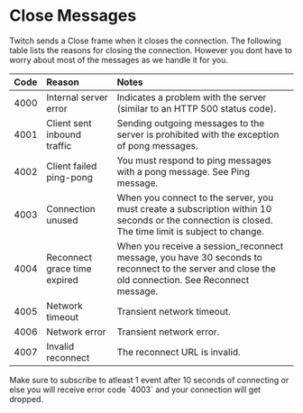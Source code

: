 
# Close Messages

Twitch sends a Close frame when it closes the connection. The following table lists the reasons for closing the connection.
However you dont have to worry about most of the messages as we handle it for you.

| Code | Reason                       | Notes                                                                                                                                              |
| :--- | :--------------------------- | :------------------------------------------------------------------------------------------------------------------------------------------------- |
| 4000 | Internal server error        | Indicates a problem with the server (similar to an HTTP 500 status code).                                                                          |
| 4001 | Client sent inbound traffic  | Sending outgoing messages to the server is prohibited with the exception of pong messages.                                                         |
| 4002 | Client failed ping-pong      | You must respond to ping messages with a pong message. See Ping message.                                                                           |
| 4003 | Connection unused            | When you connect to the server, you must create a subscription within 10 seconds or the connection is closed. The time limit is subject to change. |
| 4004 | Reconnect grace time expired | When you receive a session_reconnect message, you have 30 seconds to reconnect to the server and close the old connection. See Reconnect message.  |
| 4005 | Network timeout              | Transient network timeout.                                                                                                                         |
| 4006 | Network error                | Transient network error.                                                                                                                           |
| 4007 | Invalid reconnect            | The reconnect URL is invalid.                                                                                                                      |

<Callout type="warning">
  Make sure to subscribe to atleast 1 event after 10 seconds of connecting or
  else you will receive error code `4003` and your connection will get dropped.
</Callout>
